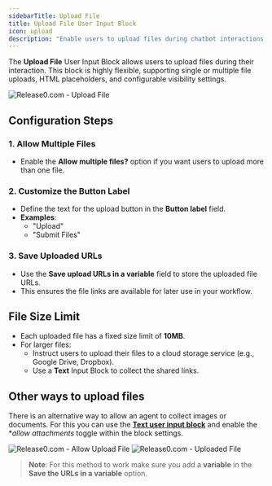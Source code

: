 ```yaml
---
sidebarTitle: Upload File
title: Upload File User Input Block
icon: upload
description: "Enable users to upload files during chatbot interactions with flexible configurations."
---
```


The **Upload File** User Input Block allows users to upload files during their interaction. This block is highly flexible, supporting single or multiple file uploads, HTML placeholders, and configurable visibility settings.

<Frame style={{ maxWidth: '600px' }}>
  <img src="/images/blocks/inputs/file-upload.png" alt="Release0.com - Upload File" />
</Frame>

## Configuration Steps

### 1. Allow Multiple Files
- Enable the **Allow multiple files?** option if you want users to upload more than one file.

### 2. Customize the Button Label
- Define the text for the upload button in the **Button label** field.  
- **Examples**:  
  - "Upload"  
  - "Submit Files"  

### 3. Save Uploaded URLs
- Use the **Save upload URLs in a variable** field to store the uploaded file URLs.  
- This ensures the file links are available for later use in your workflow.


## File Size Limit
- Each uploaded file has a fixed size limit of **10MB**.  
- For larger files:  
  - Instruct users to upload their files to a cloud storage service (e.g., Google Drive, Dropbox).  
  - Use a **Text** Input Block to collect the shared links.

## Other ways to upload files

There is an alternative way to allow an agent to collect images or documents. For this you can use the **[Text user input block](./text)** and enable the **allow attachments* toggle within the block settings. 
<Frame style={{ maxWidth: '600px' }}>
  <img src="/images/blocks/inputs/allow-upload.png" alt="Release0.com - Allow Upload File" />
</Frame>


<Frame style={{ maxWidth: '600px' }}>
  <img src="/images/blocks/inputs/file-uploaded-sample.png" alt="Release0.com - Uploaded File" />
</Frame>


> **Note**: For this method to work make sure you add a **variable** in the **Save the URLs in a variable** option.